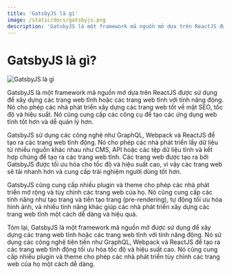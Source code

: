 ```yaml
---
title: 'GatsbyJS là gì'
image: /static/docs/gatsbyjs.png
description: 'GatsbyJS là một framework mã nguồn mở dựa trên ReactJS được sử dụng để xây dựng các trang web tĩnh hoặc các trang web tĩnh với tính năng động.'
---
```


# GatsbyJS là gì?

![GatsbyJS là gì](/static/docs/gatsbyjs.png)

GatsbyJS là một framework mã nguồn mở dựa trên ReactJS được sử dụng để xây dựng các trang web tĩnh hoặc các trang web tĩnh với tính năng động. Nó cho phép các nhà phát triển xây dựng các trang web tốt về mặt SEO, tốc độ và hiệu suất. Nó cũng cung cấp các công cụ để tạo các ứng dụng web tĩnh tốt hơn và dễ quản lý hơn.

GatsbyJS sử dụng các công nghệ như GraphQL, Webpack và ReactJS để tạo ra các trang web tĩnh động. Nó cho phép các nhà phát triển lấy dữ liệu từ nhiều nguồn khác nhau như CMS, API hoặc các tệp dữ liệu tĩnh và kết hợp chúng để tạo ra các trang web tĩnh. Các trang web được tạo ra bởi GatsbyJS được tối ưu hóa cho tốc độ và hiệu suất cao, vì vậy các trang web sẽ tải nhanh hơn và cung cấp trải nghiệm người dùng tốt hơn.

GatsbyJS cũng cung cấp nhiều plugin và theme cho phép các nhà phát triển mở rộng và tùy chỉnh các trang web của họ. Nó cũng cung cấp các tính năng như tạo trang và tiền tạo trang (pre-rendering), tự động tối ưu hóa hình ảnh, và nhiều tính năng khác giúp các nhà phát triển xây dựng các trang web tĩnh một cách dễ dàng và hiệu quả.

Tóm lại, GatsbyJS là một framework mã nguồn mở được sử dụng để xây dựng các trang web tĩnh hoặc các trang web tĩnh với tính năng động. Nó sử dụng các công nghệ tiên tiến như GraphQL, Webpack và ReactJS để tạo ra các trang web tĩnh động tối ưu hóa tốc độ và hiệu suất cao. Nó cũng cung cấp nhiều plugin và theme cho phép các nhà phát triển tùy chỉnh các trang web của họ một cách dễ dàng.
